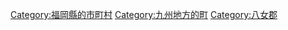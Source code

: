 {{Commonscat|Hirokawa, Fukuoka}}
{{Catmore}}

{{DEFAULTSORT:Hirokawa}}
[[Category:福岡縣的市町村|Category:福岡縣的市町村]]
[[Category:九州地方的町|Category:九州地方的町]]
[[Category:八女郡|Category:八女郡]]